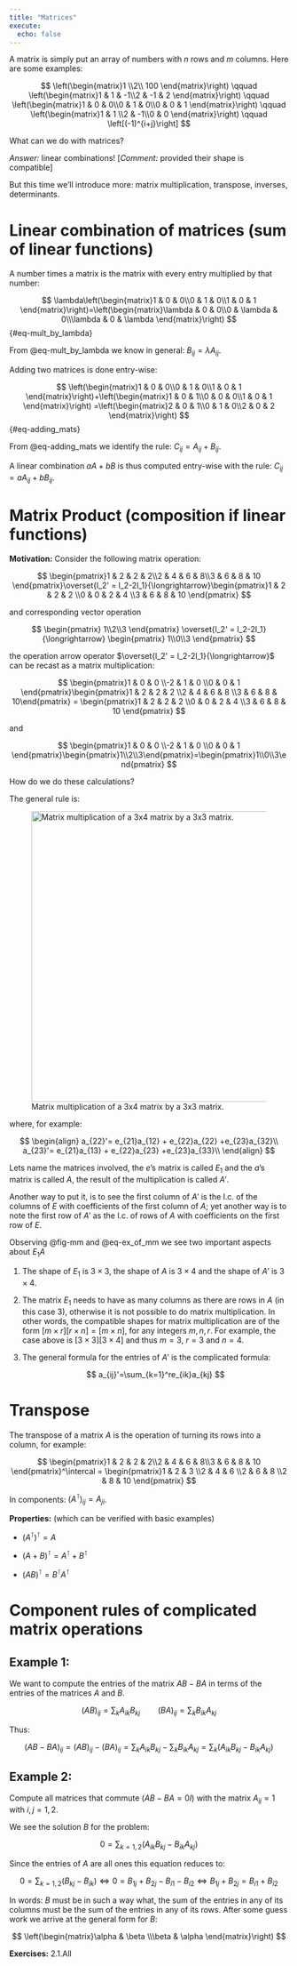 ---
title: "Matrices"
execute:
  echo: false
---

A matrix is simply put an array of numbers with $n$ rows and $m$ columns. Here are some examples:

$$
\left(\begin{matrix}1 \\2\\ 100  \end{matrix}\right)
\qquad
\left(\begin{matrix}1 & 1 & -1\\2 & -1 & 2  \end{matrix}\right)
\qquad
\left(\begin{matrix}1 & 0 & 0\\0 & 1 & 0\\0 & 0 & 1  \end{matrix}\right)
\qquad
\left(\begin{matrix}1 & 1 \\2 & -1\\0 & 0  \end{matrix}\right)
\qquad
\left[(-1)^{i+j}\right]
$$

What can we do with matrices?

*Answer:* linear combinations! \[*Comment:* provided their shape is compatible\]

But this time we'll introduce more: matrix multiplication, transpose, inverses, determinants.

# Linear combination of matrices (sum of linear functions)

A number times a matrix is the matrix with every entry multiplied by that number:

$$
\lambda\left(\begin{matrix}1 & 0 & 0\\0 & 1 & 0\\1 & 0 & 1  \end{matrix}\right)=\left(\begin{matrix}\lambda & 0 & 0\\0 & \lambda & 0\\\lambda & 0 & \lambda  \end{matrix}\right)
$$ {#eq-mult_by_lambda}

From @eq-mult_by_lambda we know in general: $B_{ij}=\lambda A_{ij}$.

Adding two matrices is done entry-wise:

$$
\left(\begin{matrix}1 & 0 & 0\\0 & 1 & 0\\1 & 0 & 1  \end{matrix}\right)+\left(\begin{matrix}1 & 0 & 1\\0 & 0 & 0\\1 & 0 & 1  \end{matrix}\right) =\left(\begin{matrix}2 & 0 & 1\\0 & 1 & 0\\2 & 0 & 2  \end{matrix}\right)
$$ {#eq-adding_mats}

From @eq-adding_mats we identify the rule: $C_{ij}=A_{ij}+B_{ij}$.

A linear combination $aA+bB$ is thus computed entry-wise with the rule: $C_{ij}=aA_{ij}+bB_{ij}$.

# Matrix Product (composition if linear functions)

**Motivation:** Consider the following matrix operation:

$$ \begin{pmatrix}1 & 2 & 2 & 2\\2 & 4 & 6 & 8\\3 & 6 & 8 & 10 \end{pmatrix}\overset{l_2' = l_2-2l_1}{\longrightarrow}\begin{pmatrix}1 & 2 & 2 & 2 \\0 & 0 & 2 & 4 \\3 & 6 & 8 & 10 \end{pmatrix} $$

and corresponding vector operation

$$ \begin{pmatrix} 1\\2\\3 \end{pmatrix} \overset{l_2' = l_2-2l_1}{\longrightarrow} \begin{pmatrix} 1\\0\\3 \end{pmatrix} $$

the operation arrow operator $\overset{l_2' = l_2-2l_1}{\longrightarrow}$ can be recast as a matrix multiplication:

$$ \begin{pmatrix}1 & 0 & 0 \\-2 & 1 & 0 \\0 & 0 & 1 \end{pmatrix}\begin{pmatrix}1 & 2 & 2 & 2 \\2 & 4 & 6 & 8 \\3 & 6 & 8 & 10\end{pmatrix} = \begin{pmatrix}1 & 2 & 2 & 2 \\0 & 0 & 2 & 4 \\3 & 6 & 8 & 10 \end{pmatrix} $$

and

$$ \begin{pmatrix}1 & 0 & 0 \\-2 & 1 & 0 \\0 & 0 & 1 \end{pmatrix}\begin{pmatrix}1\\2\\3\end{pmatrix}=\begin{pmatrix}1\\0\\3\end{pmatrix} $$

How do we do these calculations?

The general rule is:

![Matrix multiplication of a 3x4 matrix by a 3x3 matrix.](figs/matrix_mult.png){#fig-mm width="523"}

where, for example:

$$ \begin{align} a_{22}'= e_{21}a_{12} + e_{22}a_{22} +e_{23}a_{32}\\ a_{23}'= e_{21}a_{13} + e_{22}a_{23} +e_{23}a_{33}\\ \end{align} $$

Lets name the matrices involved, the $e$'s matrix is called $E_1$ and the $a$'s matrix is called $A$, the result of the multiplication is called $A'$.

Another way to put it, is to see the first column of $A'$ is the l.c. of the columns of $E$ with coefficients of the first column of $A$; yet another way is to note the first row of $A'$ as the l.c. of rows of $A$ with coefficients on the first row of $E$.

Observing @fig-mm and @eq-ex_of_mm we see two important aspects about $E_1 A$

1.  The shape of $E_1$ is $3\times3$, the shape of $A$ is $3\times 4$ and the shape of $A'$ is $3\times4$.

2.  The matrix $E_1$ needs to have as many columns as there are rows in $A$ (in this case $3$), otherwise it is not possible to do matrix multiplication. In other words, the compatible shapes for matrix multiplication are of the form $[m\times r][r\times n] = [m\times n]$, for any integers $m,n,r$. For example, the case above is $[3\times 3][3\times 4]$ and thus $m=3$, $r=3$ and $n=4$.

3.  The general formula for the entries of $A'$ is the complicated formula:

    $$ a_{ij}'=\sum_{k=1}^re_{ik}a_{kj} $$

# Transpose

The transpose of a matrix $A$ is the operation of turning its rows into a column, for example:

$$
\begin{pmatrix}1 & 2 & 2 & 2\\2 & 4 & 6 & 8\\3 & 6 & 8 & 10 \end{pmatrix}^\intercal = \begin{pmatrix}1 & 2 & 3  \\2 & 4 & 6  \\2 & 6 & 8 \\2 & 8 & 10  \end{pmatrix}
$$

In components: $(A^\intercal)_{ij} =A_{ji}$.

**Properties:** (which can be verified with basic examples)

-   $(A^\intercal)^\intercal=A$

-   $(A+B)^\intercal=A^\intercal+B^\intercal$

-   $(AB)^\intercal = B^\intercal A^\intercal$

# Component rules of complicated matrix operations

## Example 1:

We want to compute the entries of the matrix $AB-BA$ in terms of the entries of the matrices $A$ and $B$.

$$
(AB)_{ij} = \sum_k A_{ik}B_{kj} \qquad (BA)_{ij} = \sum_k B_{ik}A_{kj}
$$

Thus:

$$
(AB-BA)_{ij} = (AB)_{ij} - (BA)_{ij} = \sum_k A_{ik}B_{kj} - \sum_k B_{ik}A_{kj}=\sum_k (A_{ik}B_{kj} -B_{ik}A_{kj})
$$

## Example 2:

Compute all matrices that commute ($AB-BA=0I$) with the matrix $A_{ij}=1$ with $i,j=1,2$.

We see the solution $B$ for the problem:

$$
0=\sum_{k=1,2} (A_{ik}B_{kj} -B_{ik}A_{kj})
$$

Since the entries of $A$ are all ones this equation reduces to:

$$
0=\sum_{k=1,2}(B_{kj}-B_{ik}) \iff 0= B_{1j}+B_{2j}-B_{i1}-B_{i2} \iff B_{1j}+B_{2j}=B_{i1}+B_{i2}
$$

In words: $B$ must be in such a way what, the sum of the entries in any of its columns must be the sum of the entries in any of its rows. After some guess work we arrive at the general form for $B$:

$$
\left(\begin{matrix}\alpha & \beta \\\beta & \alpha  \end{matrix}\right)
$$

**Exercises:** 2.1.All
